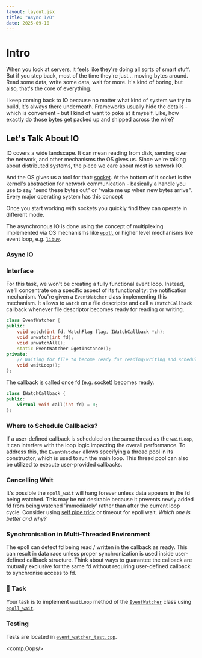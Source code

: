 ```yaml
---
layout: layout.jsx
title: "Async I/O"
date: 2025-09-10
---
```



# Intro

When you look at servers, it feels like they're doing all sorts of smart stuff. But if you step back, most of the time they're just... moving bytes around. Read some data, write some data, wait for more. It's kind of boring, but also, that's the core of everything.

I keep coming back to IO because no matter what kind of system we try to build, it's always there underneath. Frameworks usually hide the details - which is convenient - but I kind of want to poke at it myself. Like, how exactly do those bytes get packed up and shipped across the wire?

## Let's Talk About IO

IO covers a wide landscape. It can mean reading from disk, sending over the network, and other mechanisms the OS gives us. Since we're talking about distributed systems, the piece we care about most is network IO.

And the OS gives us a tool for that: [socket](https://en.wikipedia.org/wiki/Berkeley_sockets). At the bottom of it socket is the kernel's abstraction for network communication - basically a handle you use to say "send these bytes out" or "wake me up when new bytes arrive". Every major operating system has this concept

Once you start working with sockets you quickly find they can operate in different mode.

The asynchronous IO is done using the concept of multiplexing implemented via OS mechanisms like [`epoll`](https://man7.org/linux/man-pages/man7/epoll.7.html) or higher level mechanisms like event loop, e.g. [`libuv`](https://github.com/libuv/libuv).    

### Async IO

### Interface

For this task, we won't be creating a fully functional event loop. Instead, we'll concentrate on a specific aspect of its functionality: the notification mechanism. You're given a `EventWatcher` class implementing this mechanism. It allows to `watch` on a file descriptor and call a `IWatchCallback` callback whenever file descriptor becomes ready for reading or writing.

```c++
class EventWatcher {
public:
    void watch(int fd, WatchFlag flag, IWatchCallback *ch);
    void unwatch(int fd);
    void unwatchAll();
    static EventWatcher &getInstance();
private:
    // Waiting for file to become ready for reading/writing and scheduling callback. 
    void waitLoop();
};
```

The callback is called once fd (e.g. socket) becomes ready. 

```c++
class IWatchCallback {
public:
    virtual void call(int fd) = 0;
};
```

### Where to Schedule Callbacks?

If a user-defined callback is scheduled on the same thread as the `waitLoop`, it can interfere with the loop logic impacting the overall performance. To address this, the `EventWatcher` allows specifying a thread pool in its constructor, which is used to run the main loop. This thread pool can also be utilized to execute user-provided callbacks.

### Cancelling Wait

It's possible the `epoll_wait` will hang forever unless data appears in the fd being watched. This may be not desirable because it prevents newly added fd from being watched 'immediately' rather than after the current loop cycle.  Consider using [self pipe trick](https://cr.yp.to/docs/selfpipe.html) or timeout for epoll wait. *Which one is better and why?*

### Synchronisation in Multi-Threaded Environment

The epoll can detect fd being read / written in the callback as ready. This can result in data race unless proper synchronization is used inside user-defined callback structure. Think about ways to guarantee the callback are mutually exclusive for the same fd without requiring user-defined callback to synchronise access to fd.     

### 🧠 Task

Your task is to implement `waitLoop` method of the [`EventWatcher`](https://github.com/getrafty-org/getrafty/blob/main/tasks/rpc-io/event_watcher.hpp) class using [`epoll_wait`](https://man7.org/linux/man-pages/man2/epoll_wait.2.html#top_of_page).

### Testing

Tests are located in [`event_watcher_test.cpp`](https://github.com/getrafty-org/getrafty/blob/main/tasks/rpc-io/event_watcher_test.cpp).

<comp.Oops/>







